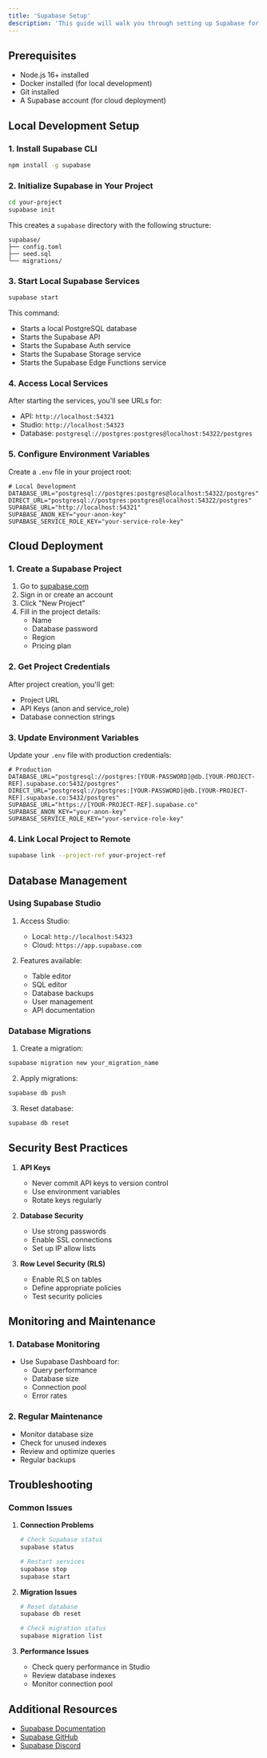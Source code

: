 ```yaml
---
title: 'Supabase Setup'
description: 'This guide will walk you through setting up Supabase for both local development and production environments.'
---
```



## Prerequisites

- Node.js 16+ installed
- Docker installed (for local development)
- Git installed
- A Supabase account (for cloud deployment)

## Local Development Setup

### 1. Install Supabase CLI

```bash
npm install -g supabase
```

### 2. Initialize Supabase in Your Project

```bash
cd your-project
supabase init
```

This creates a `supabase` directory with the following structure:
```
supabase/
├── config.toml
├── seed.sql
└── migrations/
```

### 3. Start Local Supabase Services

```bash
supabase start
```

This command:
- Starts a local PostgreSQL database
- Starts the Supabase API
- Starts the Supabase Auth service
- Starts the Supabase Storage service
- Starts the Supabase Edge Functions service

### 4. Access Local Services

After starting the services, you'll see URLs for:
- API: `http://localhost:54321`
- Studio: `http://localhost:54323`
- Database: `postgresql://postgres:postgres@localhost:54322/postgres`

### 5. Configure Environment Variables

Create a `.env` file in your project root:

```env
# Local Development
DATABASE_URL="postgresql://postgres:postgres@localhost:54322/postgres"
DIRECT_URL="postgresql://postgres:postgres@localhost:54322/postgres"
SUPABASE_URL="http://localhost:54321"
SUPABASE_ANON_KEY="your-anon-key"
SUPABASE_SERVICE_ROLE_KEY="your-service-role-key"
```

## Cloud Deployment

### 1. Create a Supabase Project

1. Go to [supabase.com](https://supabase.com)
2. Sign in or create an account
3. Click "New Project"
4. Fill in the project details:
   - Name
   - Database password
   - Region
   - Pricing plan

### 2. Get Project Credentials

After project creation, you'll get:
- Project URL
- API Keys (anon and service_role)
- Database connection strings

### 3. Update Environment Variables

Update your `.env` file with production credentials:

```env
# Production
DATABASE_URL="postgresql://postgres:[YOUR-PASSWORD]@db.[YOUR-PROJECT-REF].supabase.co:5432/postgres"
DIRECT_URL="postgresql://postgres:[YOUR-PASSWORD]@db.[YOUR-PROJECT-REF].supabase.co:5432/postgres"
SUPABASE_URL="https://[YOUR-PROJECT-REF].supabase.co"
SUPABASE_ANON_KEY="your-anon-key"
SUPABASE_SERVICE_ROLE_KEY="your-service-role-key"
```

### 4. Link Local Project to Remote

```bash
supabase link --project-ref your-project-ref
```

## Database Management

### Using Supabase Studio

1. Access Studio:
   - Local: `http://localhost:54323`
   - Cloud: `https://app.supabase.com`

2. Features available:
   - Table editor
   - SQL editor
   - Database backups
   - User management
   - API documentation

### Database Migrations

1. Create a migration:
```bash
supabase migration new your_migration_name
```

2. Apply migrations:
```bash
supabase db push
```

3. Reset database:
```bash
supabase db reset
```

## Security Best Practices

1. **API Keys**
   - Never commit API keys to version control
   - Use environment variables
   - Rotate keys regularly

2. **Database Security**
   - Use strong passwords
   - Enable SSL connections
   - Set up IP allow lists

3. **Row Level Security (RLS)**
   - Enable RLS on tables
   - Define appropriate policies
   - Test security policies

## Monitoring and Maintenance

### 1. Database Monitoring

- Use Supabase Dashboard for:
  - Query performance
  - Database size
  - Connection pool
  - Error rates

### 2. Regular Maintenance

- Monitor database size
- Check for unused indexes
- Review and optimize queries
- Regular backups

## Troubleshooting

### Common Issues

1. **Connection Problems**
   ```bash
   # Check Supabase status
   supabase status
   
   # Restart services
   supabase stop
   supabase start
   ```

2. **Migration Issues**
   ```bash
   # Reset database
   supabase db reset
   
   # Check migration status
   supabase migration list
   ```

3. **Performance Issues**
   - Check query performance in Studio
   - Review database indexes
   - Monitor connection pool

## Additional Resources

- [Supabase Documentation](https://supabase.com)
- [Supabase GitHub](https://github.com/supabase/supabase)
- [Supabase Discord](https://discord.supabase.com) 